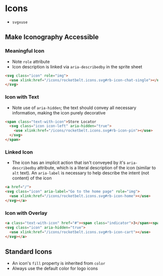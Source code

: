 # Icons

- `svgxuse`

## Make Iconography Accessible
### Meaningful Icon
- Note `role` attribute
- Icon description is linked via `aria-describedby` in the sprite sheet

```html
<svg class="icon" role="img">
  <use xlink:href="/icons/rocketbelt.icons.svg#rb-icon-chat-single"></use>
</svg>
```

### Icon with Text
- Note use of `aria-hidden`; the text should convey all necessary information,
  making the icon purely decorative

```html
<span class="text-with-icon">Store Locator
  <svg class="icon icon-left" aria-hidden="true">
    <use xlink:href="/icons/rocketbelt.icons.svg#rb-icon-pin"></use>
  </svg>
</span>
```

### Linked Icon
- The icon has an implicit action that isn't conveyed by it's `aria-describedby`
  attribute, which is a literal description of the icon (similar to `alt` text).
  An `aria-label` is necessary to help describe the intent (not content) of the
  icon

```html
<a href="/">
<svg class="icon" aria-label="Go to the home page" role="img">
  <use xlink:href="/icons/rocketbelt.icons.svg#rb-icon-home"></use>
</svg></a>
```

### Icon with Overlay

```html
<a class="text-with-icon" href="#"><span class="indicator">3</span><span class="visually-hidden">items in your cart</span>
<svg class="icon" aria-hidden="true">
  <use xlink:href="/icons/rocketbelt.icons.svg#rb-icon-cart"></use>
</svg></a>
```


## Standard Icons

- An icon's `fill` property is inherited from `color`
- Always use the default color for logo icons


<IconPresenter svgSprite={rbIcons} />
